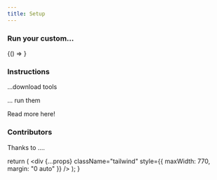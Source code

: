 ```yaml
---
title: Setup
---
```




### Run your custom...

<BrowserOnly>{() => <GeneratedOutput />}</BrowserOnly>

### Instructions

...download tools

... run them

Read more here!

### Contributors

Thanks to ....

  return (
    <div
      {...props}
      className="tailwind"
      style={{ maxWidth: 770, margin: "0 auto" }}
    />
  );
}
